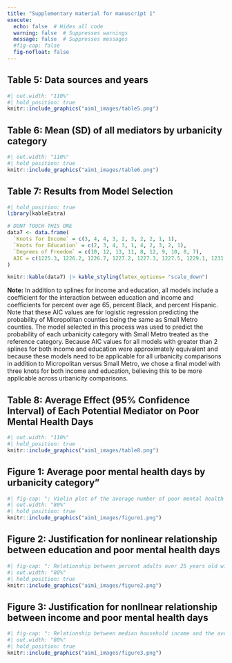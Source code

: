 ```yaml
---
title: "Supplementary material for manuscript 1"
execute:
  echo: false  # Hides all code
  warning: false  # Suppresses warnings
  message: false  # Suppresses messages
  #fig-cap: false 
  fig-nofloat: false
---
```



\clearpage


::: {#tbl-aim1_table5}
## Table 5: Data sources and years
```r
#| out.width: "110%" 
#| hold_position: true
knitr::include_graphics("aim1_images/table5.png")
```
:::
\clearpage




::: {#tbl-aim6_table6}
## Table 6: Mean (SD) of all mediators by urbanicity category
```r
#| out.width: "110%" 
#| hold_position: true
knitr::include_graphics("aim1_images/table6.png")
```
:::
\clearpage



::: {#tbl-aim1_table7}
## Table 7: Results from Model Selection
```r
#| hold_position: true
library(kableExtra)

# DONT TOUCH THIS ONE 
data7 <- data.frame(
  `Knots for Income` = c(3, 4, 4, 3, 2, 3, 2, 2, 1, 1),
  `Knots for Education` = c(2, 3, 4, 3, 1, 4, 2, 3, 2, 1),
  `Degrees of Freedom` = c(10, 12, 13, 11, 8, 12, 9, 10, 8, 7),
  AIC = c(1225.3, 1226.2, 1226.7, 1227.2, 1227.3, 1227.5, 1229.1, 1231.2, 1260.2, 1260.6)
)

knitr::kable(data7) |> kable_styling(latex_options= "scale_down")

```
:::
**Note:** In addition to splines for income and education, all models include a coefficient for the interaction between education and income and coefficients for percent over age 65, percent Black, and percent Hispanic. Note that these AIC values are for logistic regression predicting the probability of Micropolitan counties being the same as Small Metro counties. The model selected in this process was used to predict the probability of each urbanicity category with Small Metro treated as the reference category. Because AIC values for all models with greater than 2 splines for both income and education were approximately equivalent and because these models need to be applicable for all urbanicity comparisons in addition to Micropolitan versus Small Metro, we chose a final model with three knots for both income and education, believing this to be more applicable across urbanicity comparisons.
\clearpage



::: {#tbl-aim1_table8}
## Table 8: Average Effect (95% Confidence Interval) of Each Potential Mediator on Poor Mental Health Days
```r
#| out.width: "110%" 
#| hold_position: true
knitr::include_graphics("aim1_images/table8.png")
```
:::
\clearpage

::: {#fig-aim1_fig1}
## Figure 1: Average poor mental health days by urbanicity category" 
```r
#| fig-cap: ": Violin plot of the average number of poor mental health days by urbanicity category" 
#| out.width: "80%" 
#| hold_position: true
knitr::include_graphics("aim1_images/figure1.png")
```
::: 
\clearpage

::: {#fig-aim1_fig2}
## Figure 2: Justification for nonlinear relationship between education and poor mental health days 
```r
#| fig-cap: ": Relationship between percent adults over 25 years old with some college education and the average number of mentally unhealthy days per month"
#| out.width: "80%"
#| hold_position: true
knitr::include_graphics("aim1_images/figure2.png")
```
::: 
\clearpage

::: {#fig-aim1_fig3}
## Figure 3: Justification for nonllnear relationship between income and poor mental health days 
```r
#| fig-cap: ": Relationship between median household income and the average number of mentally unhealthy days per month"
#| out.width: "80%" 
#| hold_position: true
knitr::include_graphics("aim1_images/figure3.png")
```
::: 
